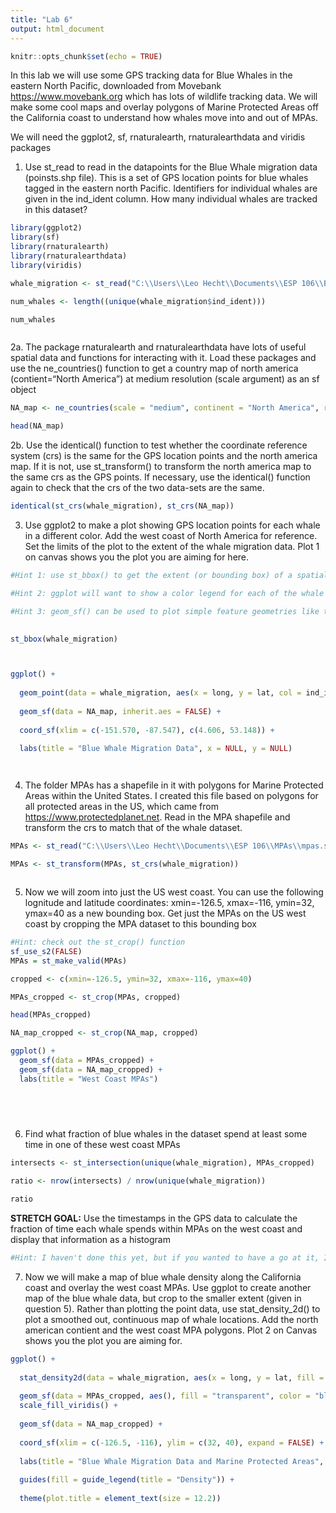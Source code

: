 ```yaml
---
title: "Lab 6" 
output: html_document
---
```


```r
knitr::opts_chunk$set(echo = TRUE)
```

In this lab we will use some GPS tracking data for Blue Whales in the eastern North Pacific, downloaded from Movebank <https://www.movebank.org> which has lots of wildlife tracking data. We will make some cool maps and overlay polygons of Marine Protected Areas off the California coast to understand how whales move into and out of MPAs. 

We will need the ggplot2, sf, rnaturalearth, rnaturalearthdata and viridis packages

1. Use st_read to read in the datapoints for the Blue Whale migration data (poinsts.shp file). This is a set of GPS location points for blue whales tagged in the eastern north Pacific. Identifiers for individual whales are given in the ind_ident column. How many individual whales are tracked in this dataset?

```r


library(ggplot2)
library(sf)
library(rnaturalearth)
library(rnaturalearthdata)
library(viridis)

whale_migration <- st_read("C:\\Users\\Leo Hecht\\Documents\\ESP 106\\Blue Whale Migration Data\\points.shp")

num_whales <- length((unique(whale_migration$ind_ident)))

num_whales



```

2a. The package rnaturalearth and rnaturalearthdata have lots of useful spatial data and functions for interacting with it. Load these packages and use the ne_countries() function to get a country map of north america (contient="North America") at medium resolution (scale argument) as an sf object

```r


NA_map <- ne_countries(scale = "medium", continent = "North America", returnclass = "sf")

head(NA_map)

```

2b. Use the identical() function to test whether the coordinate reference system (crs) is the same for the GPS location points and the north america map. If it is not, use st_transform() to transform the north america map to the same crs as the GPS points. If necessary, use the identical() function again to check that the crs of the two data-sets are the same.

```r

identical(st_crs(whale_migration), st_crs(NA_map))


```

3. Use ggplot2 to make a plot showing GPS location points for each whale in a different color. Add the west coast of North America for reference. Set the limits of the plot to the extent of the whale migration data. Plot 1 on canvas shows you the plot you are aiming for here.

```r
#Hint 1: use st_bbox() to get the extent (or bounding box) of a spatial dataset and use this to define the limits of the plot using coord_sf()

#Hint 2: ggplot will want to show a color legend for each of the whale ids but this is not very useful. You can suppress this using the show.legend=FALSE argument

#Hint 3: geom_sf() can be used to plot simple feature geometries like the north america polygons
 

st_bbox(whale_migration)



ggplot() +
  
  geom_point(data = whale_migration, aes(x = long, y = lat, col = ind_ident), show.legend = FALSE) +
  
  geom_sf(data = NA_map, inherit.aes = FALSE) +
  
  coord_sf(xlim = c(-151.570, -87.547), c(4.606, 53.148)) +
  
  labs(title = "Blue Whale Migration Data", x = NULL, y = NULL)




```

4. The folder MPAs has a shapefile in it with polygons for Marine Protected Areas within the United States. I created this file based on polygons for all protected areas in the US, which came from <https://www.protectedplanet.net>. Read in the MPA shapefile and transform the crs to match that of the whale dataset. 

```r

MPAs <- st_read("C:\\Users\\Leo Hecht\\Documents\\ESP 106\\MPAs\\mpas.shp")

MPAs <- st_transform(MPAs, st_crs(whale_migration))



```

5. Now we will zoom into just the US west coast. You can use the following lognitude and latitude coordinates: xmin=-126.5, xmax=-116, ymin=32, ymax=40 as a new bounding box. Get just the MPAs on the US west coast by cropping the MPA dataset to this bounding box

```r
#Hint: check out the st_crop() function
sf_use_s2(FALSE)
MPAs = st_make_valid(MPAs)

cropped <- c(xmin=-126.5, ymin=32, xmax=-116, ymax=40)

MPAs_cropped <- st_crop(MPAs, cropped)

head(MPAs_cropped)

NA_map_cropped <- st_crop(NA_map, cropped)

ggplot() +
  geom_sf(data = MPAs_cropped) +
  geom_sf(data = NA_map_cropped) +
  labs(title = "West Coast MPAs")

  

  
```

6. Find what fraction of blue whales in the dataset spend at least some time in one of these west coast MPAs

```r

intersects <- st_intersection(unique(whale_migration), MPAs_cropped)

ratio <- nrow(intersects) / nrow(unique(whale_migration))

ratio


```

**STRETCH GOAL:** Use the timestamps in the GPS data to calculate the fraction of time each whale spends within MPAs on the west coast and display that information as a histogram

```r
#Hint: I haven't done this yet, but if you wanted to have a go at it, I would start by adding a column to the full GPS data indicating whether or not that data point is inside an MPA. Then loop through each whale, make sure the GPS points for that whale are ordered by time, and add up the total time the whale spends within MPAs by differencing the time-stamps. Be careful to account for whales going into and out of MPAs (i.e the time spend within MPAs is probably not continuous)

```

7. Now we will make a map of blue whale density along the California coast and overlay the west coast MPAs. Use ggplot to create another map of the blue whale data, but crop to the smaller extent (given in question 5). Rather than plotting the point data, use stat_density_2d() to plot a smoothed out, continuous map of whale locations. Add the north american contient and the west coast MPA polygons. Plot 2 on Canvas shows you the plot you are aiming for.

```r



ggplot() +
  
  stat_density2d(data = whale_migration, aes(x = long, y = lat, fill = after_stat(density)), geom = "raster", contour = FALSE, n = 175) +
  
  geom_sf(data = MPAs_cropped, aes(), fill = "transparent", color = "black") +
  scale_fill_viridis() +
  
  geom_sf(data = NA_map_cropped) +
  
  coord_sf(xlim = c(-126.5, -116), ylim = c(32, 40), expand = FALSE) +
  
  labs(title = "Blue Whale Migration Data and Marine Protected Areas", x = NULL, y = NULL ) +
  
  guides(fill = guide_legend(title = "Density")) + 
  
  theme(plot.title = element_text(size = 12.2))


 


```